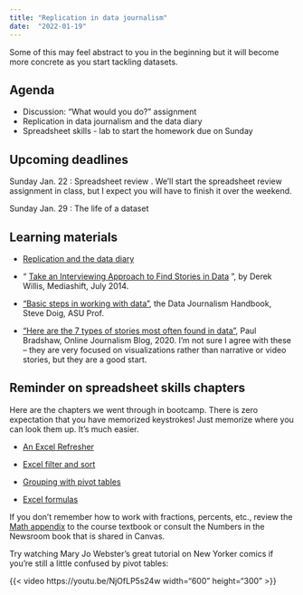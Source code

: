 ```yaml
---
title: "Replication in data journalism"
date:  "2022-01-19"
--- 
```


Some of this may feel abstract to you in the beginning but it will become more concrete as you start tackling datasets. 

## Agenda

* Discussion: "What would you do?" assignment
* Replication in data journalism and the data diary
* Spreadsheet skills - lab to start the homework due on Sunday

## Upcoming deadlines

[Sunday Jan. 22]{.sked-dates} : Spreadsheet review . We'll start the spreadsheet review assignment in class, but I expect you will have to finish it over the weekend. 

[Sunday Jan. 29]{.sked-dates} : The life of a dataset

## Learning materials

* [Replication and the data diary](https://cronkitedata.github.io/djtextbook/start-data-diary.html) 

* “ [Take an Interviewing Approach to Find Stories in Data](http://mediashift.org/2014/07/take-an-interviewing-approach-to-find-stories-in-data/) ”, by Derek Willis, Mediashift, July 2014.

* ["Basic steps in working with data"](https://datajournalism.com/read/handbook/one/understanding-data/basic-steps-in-working-with-data), the Data Journalism Handbook, Steve Doig, ASU Prof.

* ["Here are the 7 types of stories most often found in data"](https://onlinejournalismblog.com/2020/08/11/here-are-the-7-types-of-stories-most-often-found-in-data/), Paul Bradshaw, Online Journalism Blog, 2020. I'm not sure I agree with these -- they are very focused on visualizations rather than narrative or video stories, but they are a good start. 

## Reminder on spreadsheet skills chapters

Here are the chapters we went through in bootcamp.  There is zero expectation that you have memorized keystrokes! Just memorize where you can look them up. It's much easier.

*  [An Excel Refresher](https://cronkitedata.github.io/djtextbook/xl-refresher.html)  

*  [Excel filter and sort](https://cronkitedata.github.io/djtextbook/xl-filter-sort.html) 

* [Grouping with pivot tables](https://cronkitedata.github.io/djtextbook/xl-pivot.html)

*  [Excel formulas](https://cronkitedata.github.io/djtextbook/xl-formulas.html) 

If you don't remember how to work with fractions, percents, etc., review the [Math appendix](https://cronkitedata.github.io/djtextbook/appendix-math.html) to the course textbook or consult the Numbers in the Newsroom book that is shared in Canvas. 

Try watching Mary Jo Webster's great tutorial on New Yorker comics if you're still a little confused by pivot tables: 

{{< video https://youtu.be/NjOfLP5s24w width="600" height="300" >}}




